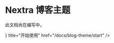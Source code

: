 
# Nextra 博客主题

<Callout type="warning">此文档尚在编写中。</Callout>

<Cards>
  <Cards.Card
    icon={<ChevronRightIcon />}
    title="开始使用"
    href="/docs/blog-theme/start"
  />
</Cards>
